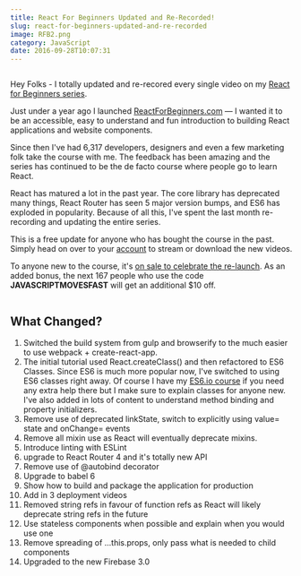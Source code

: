 ```yaml
---
title: React For Beginners Updated and Re-Recorded!
slug: react-for-beginners-updated-and-re-recorded
image: RFB2.png
category: JavaScript
date: 2016-09-28T10:07:31
---
```


<img src="facebook-share.png" alt="" />

Hey Folks - I totally updated and re-recored every single video on my <a href="https://ReactForBeginners.com">React for Beginners series</a>.

Just under a year ago I launched <a href="https://ReactForBeginners.com">ReactForBeginners.com</a> — I wanted it to be an accessible, easy to understand and fun introduction to building React applications and website components.

Since then I've had 6,317 developers, designers and even a few marketing folk take the course with me. The feedback has been amazing and the series has continued to be the de facto course where people go to learn React.

React has matured a lot in the past year. The core library has deprecated many things, React Router has seen 5 major version bumps, and ES6 has exploded in popularity. Because of all this, I've spent the last month re-recording and updating the entire series.

This is a free update for anyone who has bought the course in the past. Simply head on over to your <a href="https://ReactForBeginners.com/account">account</a> to stream or download the new videos.

To anyone new to the course, it's <a href="https://ReactForBeginners.com">on sale to celebrate the re-launch</a>. As an added bonus, the next 167 people who use the code <strong>JAVASCRIPTMOVESFAST</strong> will get an additional $10 off.

<img src="Kl8WO76.gif" alt="" />

<h2>What Changed?</h2>

<ol>
<li>Switched the build system from gulp and browserify to the much easier to use webpack + create-react-app.</li>
<li>The initial tutorial used React.createClass() and then refactored to ES6 Classes. Since ES6 is much more popular now, I've switched to using ES6 classes right away. Of course I have my <a href="https://ES6.io">ES6.io course</a> if you need any extra help there but I make sure to explain classes for anyone new. I've also added in lots of content to understand method binding and property initializers.</li>
<li>Remove use of deprecated linkState, switch to explicitly using value= state and onChange= events</li>
<li>Remove all mixin use as React will eventually deprecate mixins.</li>
<li>Introduce linting with ESLint</li>
<li>upgrade to React Router 4 and it's totally new API</li>
<li>Remove use of @autobind decorator</li>
<li>Upgrade to babel 6</li>
<li>Show how to build and package the application for production</li>
<li>Add in 3 deployment videos </li>
<li>Removed string refs in favour of function refs as React will likely deprecate string refs in the future</li>
<li>Use stateless components when possible and explain when you would use one</li>
<li>Remove spreading of ...this.props, only pass what is needed to child components</li>
<li>Upgraded to the new Firebase 3.0</li>
</ol>